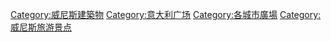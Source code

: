 {{Commonscat|Squares in Venice}}

[[Category:威尼斯建築物|Category:威尼斯建築物]]
[[Category:意大利广场|Category:意大利广场]]
[[Category:各城市廣場|Category:各城市廣場]]
[[Category:威尼斯旅游景点|Category:威尼斯旅游景点]]